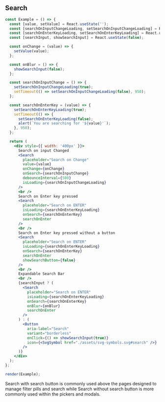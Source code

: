 
## Search

```jsx live={true}
const Example = () => {
  const [value, setValue] = React.useState('');
  const [searchOnInputChangeLoading, setSearchOnInputChangeLoading] = React.useState(false);
  const [searchOnEnterKeyLoading, setSearchOnEnterKeyLoading] = React.useState(false);
  const [searchInput, showSearchInput] = React.useState(false);

  const onChange = (value) => {
    setValue(value);
  };

  const onBlur = () => {
    showSearchInput(false);
  };

  const searchOnInputChange = () => {
    setSearchOnInputChangeLoading(true);
    setTimeout(() => setSearchOnInputChangeLoading(false), 950);
  };

  const searchOnEnterKey = (value) => {
    setSearchOnEnterKeyLoading(true);
    setTimeout(() => {
      setSearchOnEnterKeyLoading(false);
      alert(`You are searching for '${value}'`);
    }, 950);
  };

  return (
    <div style={{ width: '400px' }}>
      Search on input Changed
      <Search
        placeholder="Search on Change"
        value={value}
        onChange={onChange}
        onSearch={searchOnInputChange}
        debounceInterval={500}
        isLoading={searchOnInputChangeLoading}
      />
      <br />
      Search on Enter key pressed
      <Search
        placeholder="Search on ENTER"
        isLoading={searchOnEnterKeyLoading}
        onSearch={searchOnEnterKey}
        searchOnEnter
      />
      <br />
      Search on Enter key pressed without a button
      <Search
        placeholder="Search on ENTER"
        isLoading={searchOnEnterKeyLoading}
        onSearch={searchOnEnterKey}
        searchOnEnter
        showSearchButton={false}
      />
      <br />
      Expandable Search Bar
      <br />
      {searchInput ? (
        <Search
          placeholder="Search on ENTER"
          isLoading={searchOnEnterKeyLoading}
          onSearch={searchOnEnterKey}
          onBlur={onBlur}
          searchOnEnter
        />
      ) : (
        <Button
          aria-label="Search"
          variant="borderless"
          onClick={() => showSearchInput(true)}
          icon={<SvgSymbol href="./assets/svg-symbols.svg#search" />}
        />
      )}
    </div>
  );
};

render(Example);
```

<DesignNotes>
  Search with search button is commonly used above the pages designed to manage filter pills and search while Search
  without search button is more commonly used within the pickers and modals.
</DesignNotes>
<Props componentName="Search" />
